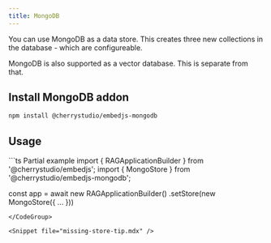 ---
title: MongoDB
---

You can use MongoDB as a data store. This creates three new collections in the database - which are configureable.

<Note>
MongoDB is also supported as a vector database. This is separate from that.
</Note>

## Install MongoDB addon

```bash
npm install @cherrystudio/embedjs-mongodb
```

## Usage
<CodeGroup>
```ts Partial example
import { RAGApplicationBuilder } from '@cherrystudio/embedjs';
import { MongoStore } from '@cherrystudio/embedjs-mongodb';

const app = await new RAGApplicationBuilder()
.setStore(new MongoStore({ ... }))
```
</CodeGroup>

<Snippet file="missing-store-tip.mdx" />
